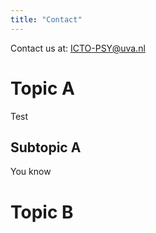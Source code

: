 ```yaml
---
title: "Contact"
---
```


<!-- added some vancy anty spam thingy --> 
Contact us at: <a style="unicode-bidi:bidi-override; direction: rtl;" href="javascript:window.location.href = 'mailto:' + ['ICTO-PSY','uva.nl'].join('@')">ln.avu@YSP-OTCI</a>

# Topic A

Test

## Subtopic A

You know

# Topic B